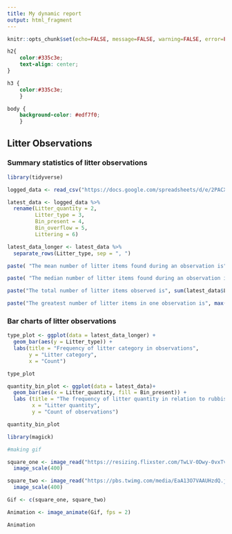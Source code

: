 ---
title: My dynamic report
output: html_fragment
---

```{r setup, include=FALSE}
knitr::opts_chunk$set(echo=FALSE, message=FALSE, warning=FALSE, error=FALSE)

```

```{css}
h2{
    color:#335c3e;
    text-align: center;
}

h3 {
    color:#335c3e;
    }

body {
    background-color: #edf7f0;
    }

```

## Litter Observations 

### Summary statistics of litter observations

```{r}

library(tidyverse)

logged_data <- read_csv("https://docs.google.com/spreadsheets/d/e/2PACX-1vS7En6nI-RGQDGsy6fBSZ9-rXRw8QgJygam8eZmn2WdjoUoLgePxkkleGn-pOpYUFKJsmCbQC-ofazr/pub?output=csv")

latest_data <- logged_data %>%
  rename(Litter_quantity = 2,
         Litter_type = 3,
         Bin_present = 4,
         Bin_overflow = 5,
         Littering = 6) 

latest_data_longer <- latest_data %>%
  separate_rows(Litter_type, sep = ", ")

paste( "The mean number of litter items found during an observation is", mean(latest_data$Litter_quantity)%>% round(1) )

paste( "The median number of litter items found during an observation is", median(latest_data$Litter_quantity)%>% round(1) )

paste("The total number of litter items observed is", sum(latest_data$Litter_quantity))

paste("The greatest number of litter items in one observation is", max(latest_data$Litter_quantity))

```


### Bar charts of litter observations 

```{r}
type_plot <- ggplot(data = latest_data_longer) +
  geom_bar(aes(y = Litter_type)) +
  labs(title = "Frequency of litter category in observations",
       y = "Litter category",
       x = "Count")

type_plot

quantity_bin_plot <- ggplot(data = latest_data)+
  geom_bar(aes(x = Litter_quantity, fill = Bin_present)) + 
  labs (title = "The frequency of litter quantity in relation to rubbish bin availability",
        x = "Litter quantity", 
        y = "Count of observations")

quantity_bin_plot

```

```{r}

library(magick)

#making gif 

square_one <- image_read("https://resizing.flixster.com/TwLV-0Dwy-0vxTvXZE5iemtWecg=/fit-in/352x330/v2/https://resizing.flixster.com/-XZAfHZM39UwaGJIFWKAE8fS0ak=/v3/t/assets/p2222466_e_h9_ad.jpg") %>%
  image_scale(400)

square_two <- image_read("https://pbs.twimg.com/media/EaA13O7VAAUHzdQ.jpg") %>%
  image_scale(400)

Gif <- c(square_one, square_two)

Animation <- image_animate(Gif, fps = 2)

Animation

```

